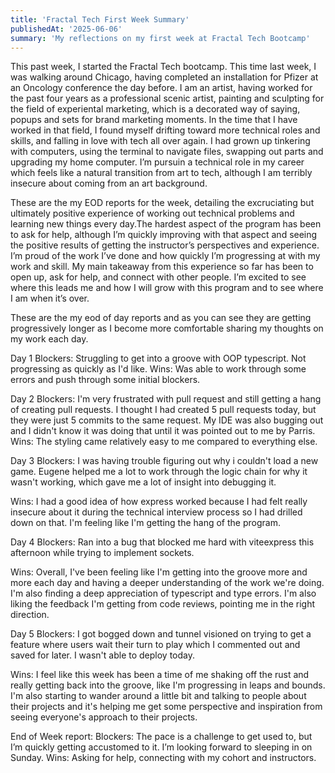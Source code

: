 ```yaml
---
title: 'Fractal Tech First Week Summary'
publishedAt: '2025-06-06'
summary: 'My reflections on my first week at Fractal Tech Bootcamp'
---
```


This past week, I started the Fractal Tech bootcamp. This time last week, I was walking around Chicago, having completed an installation for Pfizer at an Oncology conference the day before. I am an artist, having worked for the past four years as a professional scenic artist, painting and sculpting for the field of experiental marketing, which is a decorated way of saying, popups and sets for brand marketing moments. In the time that I have worked in that field, I found myself drifting toward more technical roles and skills, and falling in love with tech all over again. I had grown up tinkering with computers, using the terminal to navigate files, swapping out parts and upgrading my home computer. I’m pursuin a technical role in my career which feels like a natural transition from art to tech, although I am terribly insecure about coming from an art background.

These are the my EOD reports for the week, detailing the excruciating but ultimately positive experience of working out technical problems and learning new things every day.The hardest aspect of the program has been to ask for help, although I’m quickly improving with that aspect and seeing the positive results of getting the instructor’s perspectives and experience. I’m proud of the work I’ve done and how quickly I’m progressing at with my work and skill. My main takeaway from this experience so far has been to open up, ask for help, and connect with other people. I’m excited to see where this leads me and how I will grow with this program and to see where I am when it’s over.  

These are the my eod of day reports and as you can see they are getting progressively longer as I become more comfortable sharing my thoughts on my work each day.


Day 1
Blockers: Struggling to get into a groove with OOP typescript. Not progressing as quickly as I'd like. 
Wins: Was able to work through some errors and push through some initial blockers.

Day 2
Blockers: I'm very frustrated with pull request and still getting a hang of creating pull requests. I thought I had created 5 pull requests today, but they were just 5 commits to the same request. My IDE was also bugging out and I didn't know it was doing that until it was pointed out to me by Parris. 
Wins: The styling came relatively easy to me compared to everything else.

Day 3
Blockers: I was having trouble figuring out why i couldn't load a new game. Eugene helped me a lot to work through the logic chain for why it wasn't working, which gave me a lot of insight into debugging it. 

Wins: I had a good idea of how express worked because I had felt really insecure about it during the technical interview process so I had drilled down on that. I'm feeling like I'm getting the hang of the program.

Day 4
Blockers: Ran into a bug that blocked me hard with viteexpress this afternoon while trying to implement sockets. 

Wins: Overall, I've been feeling like I'm getting into the groove more and more each day and having a deeper understanding of the work we're doing. I'm also finding a deep appreciation of typescript and type errors. I'm also liking the feedback I'm getting from code reviews, pointing me in the right direction.

Day 5
Blockers: I got bogged down and tunnel visioned on trying to get a feature where users wait their turn to play which I commented out and saved for later. I wasn't able to deploy today. 

Wins: I feel like this week has been a time of me shaking off the rust and really getting back into the groove, like I'm progressing in leaps and bounds. I'm also starting to wander around a little bit and talking to people about their projects and it's helping me get some perspective and inspiration from seeing everyone's approach to their projects.

End of Week report:
Blockers: The pace is a challenge to get used to, but I’m quickly getting accustomed to it. I’m looking forward to sleeping in on Sunday.
Wins: Asking for help, connecting with my cohort and instructors.
